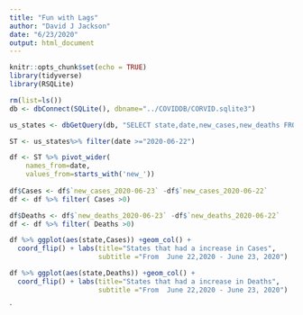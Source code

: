 ```yaml
---
title: "Fun with Lags"
author: "David J Jackson"
date: "6/23/2020"
output: html_document
---
```


```r
knitr::opts_chunk$set(echo = TRUE)
library(tidyverse)
library(RSQLite)
```
```r
rm(list=ls())
db <- dbConnect(SQLite(), dbname="../COVIDDB/CORVID.sqlite3")

us_states <- dbGetQuery(db, "SELECT state,date,new_cases,new_deaths FROM STATESDAILY;")
```
```r


ST <- us_states%>% filter(date >="2020-06-22") 

df <- ST %>% pivot_wider(
    names_from=date,
    values_from=starts_with('new_'))
 
df$Cases <- df$`new_cases_2020-06-23` -df$`new_cases_2020-06-22`
df <- df %>% filter( Cases >0)

df$Deaths <- df$`new_deaths_2020-06-23` -df$`new_deaths_2020-06-22`
df <- df %>% filter( Deaths >0)
```
```r
df %>% ggplot(aes(state,Cases)) +geom_col() +
  coord_flip() + labs(title="States that had a increase in Cases",
                      subtitle ="From  June 22,2020 - June 23, 2020")

df %>% ggplot(aes(state,Deaths)) +geom_col() +
  coord_flip() + labs(title="States that had a increase in Deaths",
                      subtitle ="From  June 22,2020 - June 23, 2020")
```
`

